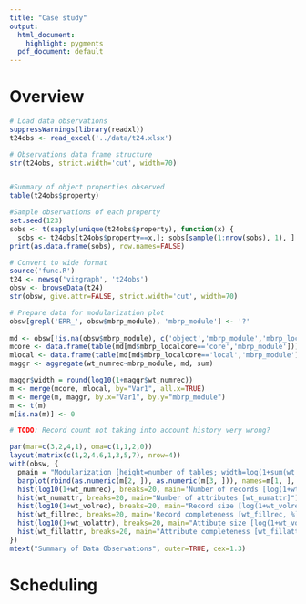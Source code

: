 ```yaml
---
title: "Case study"
output:
  html_document:
    highlight: pygments
  pdf_document: default
---
```

# Overview
```r
# Load data observations
suppressWarnings(library(readxl))
t24obs <- read_excel('../data/t24.xlsx')

# Observations data frame structure
str(t24obs, strict.width='cut', width=70)


#Summary of object properties observed
table(t24obs$property)

#Sample observations of each property
set.seed(123)
sobs <- t(sapply(unique(t24obs$property), function(x) {
  sobs <- t24obs[t24obs$property==x,]; sobs[sample(1:nrow(sobs), 1), ] }))
print(as.data.frame(sobs), row.names=FALSE)

# Convert to wide format
source('func.R')
t24 <- newsq('vizgraph', 't24obs')
obsw <- browseData(t24)
str(obsw, give.attr=FALSE, strict.width='cut', width=70)

# Prepare data for modularization plot
obsw[grepl('ERR_', obsw$mbrp_module), 'mbrp_module'] <- '?'
 
md <- obsw[!is.na(obsw$mbrp_module), c('object','mbrp_module','mbrp_localcore','wt_numrec')]
mcore <- data.frame(table(md[md$mbrp_localcore=='core','mbrp_module']))
mlocal <- data.frame(table(md[md$mbrp_localcore=='local','mbrp_module']))
maggr <- aggregate(wt_numrec~mbrp_module, md, sum)

maggr$width = round(log10(1+maggr$wt_numrec))
m <- merge(mcore, mlocal, by="Var1", all.x=TRUE)
m <- merge(m, maggr, by.x="Var1", by.y="mbrp_module")
m <- t(m)
m[is.na(m)] <- 0

# TODO: Record count not taking into account history very wrong?

par(mar=c(3,2,4,1), oma=c(1,1,2,0))
layout(matrix(c(1,2,4,6,1,3,5,7), nrow=4))
with(obsw, {
  pmain = "Modularization [height=number of tables; width=log(1+sum(wt_numrec)); dark=core; light=local]"
  barplot(rbind(as.numeric(m[2, ]), as.numeric(m[3, ])), names=m[1, ], width=as.numeric(m[5, ]), space=0, main=pmain, cex.names=0.9)
  hist(log10(1+wt_numrec), breaks=20, main='Number of records [log(1+wt_numrec)]')
  hist(wt_numattr, breaks=20, main="Number of attributes [wt_numattr]")
  hist(log10(1+wt_volrec), breaks=20, main="Record size [log(1+wt_volrec) in kB]")
  hist(wt_fillrec, breaks=20, main='Record completeness [wt_fillrec, %]')
  hist(log10(1+wt_volattr), breaks=20, main="Attibute size [log(1+wt_volattr) in kB]")
  hist(wt_fillattr, breaks=20, main="Attribute completeness [wt_fillattr, %]")
})
mtext("Summary of Data Observations", outer=TRUE, cex=1.3)

```
# Scheduling